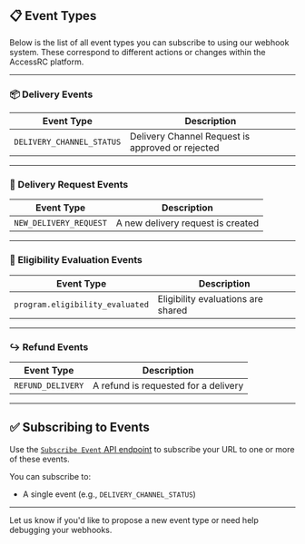 ## 📋 Event Types

Below is the list of all event types you can subscribe to using our webhook system. These correspond to different actions or changes within the AccessRC platform.

---

### 📦 Delivery Events

| Event Type                | Description                                      |
|---------------------------|--------------------------------------------------|
| `DELIVERY_CHANNEL_STATUS` | Delivery Channel Request is approved or rejected |

---

### 🎯 Delivery Request Events

| Event Type              | Description                            |
|-------------------------|----------------------------------------|
| `NEW_DELIVERY_REQUEST`  | A new delivery request is created      |

---

### 🎯 Eligibility Evaluation Events

| Event Type              | Description                            |
|-------------------------|----------------------------------------|
| `program.eligibility_evaluated` | Eligibility evaluations are shared     |

---

### ↪️ Refund Events

| Event Type              | Description                            |
|-------------------------|----------------------------------------|
| `REFUND_DELIVERY`       | A refund is requested for a delivery   |


---

## ✅ Subscribing to Events

Use the [`Subscribe Event` API endpoint](../../api-reference/endpoint/event_subscribe) to subscribe your URL to one or more of these events.

You can subscribe to:
- A single event (e.g., `DELIVERY_CHANNEL_STATUS`)

---

Let us know if you'd like to propose a new event type or need help debugging your webhooks.